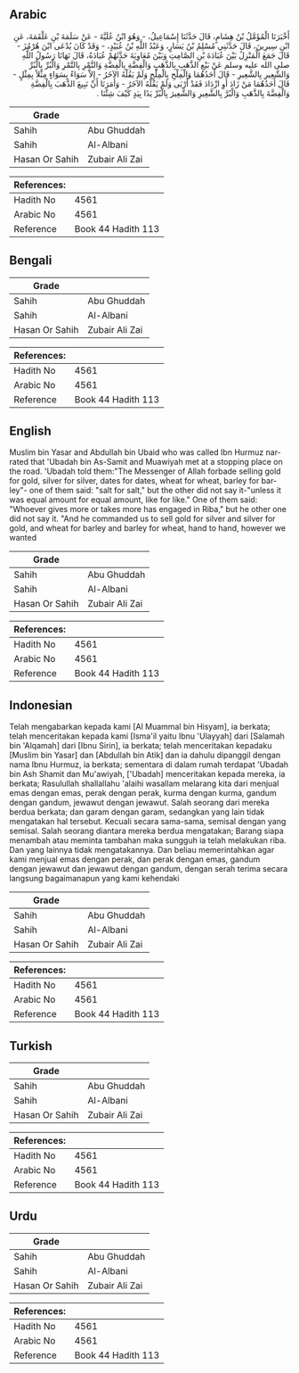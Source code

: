 ## Arabic


<div dir="rtl" lang="ar" style={{fontSize:'larger',backgroundColor:'#f8f9fa',padding:20}}>
أَخْبَرَنَا الْمُؤَمَّلُ بْنُ هِشَامٍ، قَالَ حَدَّثَنَا إِسْمَاعِيلُ، - وَهُوَ ابْنُ عُلَيَّةَ - عَنْ سَلَمَةَ بْنِ عَلْقَمَةَ، عَنِ ابْنِ سِيرِينَ، قَالَ حَدَّثَنِي مُسْلِمُ بْنُ يَسَارٍ، وَعَبْدُ اللَّهِ بْنُ عُبَيْدٍ، - وَقَدْ كَانَ يُدْعَى ابْنَ هُرْمُزَ - قَالَ جَمَعَ الْمَنْزِلُ بَيْنَ عُبَادَةَ بْنِ الصَّامِتِ وَبَيْنَ مُعَاوِيَةَ حَدَّثَهُمْ عُبَادَةُ، قَالَ نَهَانَا رَسُولُ اللَّهِ صلى الله عليه وسلم عَنْ بَيْعِ الذَّهَبِ بِالذَّهَبِ وَالْفِضَّةِ بِالْفِضَّةِ وَالتَّمْرِ بِالتَّمْرِ وَالْبُرِّ بِالْبُرِّ وَالشَّعِيرِ بِالشَّعِيرِ - قَالَ أَحَدُهُمَا وَالْمِلْحِ بِالْمِلْحِ وَلَمْ يَقُلْهُ الآخَرُ - إِلاَّ سَوَاءً بِسَوَاءٍ مِثْلاً بِمِثْلٍ - قَالَ أَحَدُهُمَا مَنْ زَادَ أَوِ ازْدَادَ فَقَدْ أَرْبَى وَلَمْ يَقُلْهُ الآخَرُ - وَأَمَرَنَا أَنْ نَبِيعَ الذَّهَبَ بِالْفِضَّةِ وَالْفِضَّةَ بِالذَّهَبِ وَالْبُرَّ بِالشَّعِيرِ وَالشَّعِيرَ بِالْبُرِّ يَدًا بِيَدٍ كَيْفَ شِئْنَا ‏.‏
</div>
<div style={{backgroundColor:'#f8f9fa',padding:20, marginBottom: 10}}><table> <thead> <tr> <th>Grade</th> <th></th> </tr> </thead> <tbody> <tr><td>Sahih</td><td>Abu Ghuddah</td></tr><tr><td>Sahih</td><td>Al-Albani</td></tr><tr><td>Hasan Or Sahih</td><td>Zubair Ali Zai</td></tr></tbody></table><table> <thead> <tr> <th>References:</th> <th></th> </tr> </thead> <tbody><tr><td>Hadith No</td><td>4561</td></tr><tr><td>Arabic No</td><td>4561</td></tr><tr><td>Reference</td><td>Book 44 Hadith 113</td></tr></tbody></table></div>

## Bengali


<div dir="ltr" lang="bn" style={{fontSize:'larger',backgroundColor:'#f8f9fa',padding:20}}>

</div>
<div style={{backgroundColor:'#f8f9fa',padding:20, marginBottom: 10}}><table> <thead> <tr> <th>Grade</th> <th></th> </tr> </thead> <tbody> <tr><td>Sahih</td><td>Abu Ghuddah</td></tr><tr><td>Sahih</td><td>Al-Albani</td></tr><tr><td>Hasan Or Sahih</td><td>Zubair Ali Zai</td></tr></tbody></table><table> <thead> <tr> <th>References:</th> <th></th> </tr> </thead> <tbody><tr><td>Hadith No</td><td>4561</td></tr><tr><td>Arabic No</td><td>4561</td></tr><tr><td>Reference</td><td>Book 44 Hadith 113</td></tr></tbody></table></div>

## English


<div dir="ltr" lang="en" style={{fontSize:'larger',backgroundColor:'#f8f9fa',padding:20}}>
Muslim bin Yasar and Abdullah bin Ubaid who was called Ibn Hurmuz narrated that 'Ubadah bin As-Samit and Muawiyah met at a stopping place on the road. 'Ubadah told them:"The Messenger of Allah forbade selling gold for gold, silver for silver, dates for dates, wheat for wheat, barley for barley"- one of them said: "salt for salt," but the other did not say it-"unless it was equal amount for equal amount, like for like." One of them said: "Whoever gives more or takes more has engaged in Riba," but he other one did not say it. "And he commanded us to sell gold for silver and silver for gold, and wheat for barley and barley for wheat, hand to hand, however we wanted
</div>
<div style={{backgroundColor:'#f8f9fa',padding:20, marginBottom: 10}}><table> <thead> <tr> <th>Grade</th> <th></th> </tr> </thead> <tbody> <tr><td>Sahih</td><td>Abu Ghuddah</td></tr><tr><td>Sahih</td><td>Al-Albani</td></tr><tr><td>Hasan Or Sahih</td><td>Zubair Ali Zai</td></tr></tbody></table><table> <thead> <tr> <th>References:</th> <th></th> </tr> </thead> <tbody><tr><td>Hadith No</td><td>4561</td></tr><tr><td>Arabic No</td><td>4561</td></tr><tr><td>Reference</td><td>Book 44 Hadith 113</td></tr></tbody></table></div>

## Indonesian


<div dir="ltr" lang="id" style={{fontSize:'larger',backgroundColor:'#f8f9fa',padding:20}}>
Telah mengabarkan kepada kami [Al Muammal bin Hisyam], ia berkata; telah menceritakan kepada kami [Isma'il yaitu Ibnu 'Ulayyah] dari [Salamah bin 'Alqamah] dari [Ibnu Sirin], ia berkata; telah menceritakan kepadaku [Muslim bin Yasar] dan [Abdullah bin Atik] dan ia dahulu dipanggil dengan nama Ibnu Hurmuz, ia berkata; sementara di dalam rumah terdapat 'Ubadah bin Ash Shamit dan Mu'awiyah, ['Ubadah] menceritakan kepada mereka, ia berkata; Rasulullah shallallahu 'alaihi wasallam melarang kita dari menjual emas dengan emas, perak dengan perak, kurma dengan kurma, gandum dengan gandum, jewawut dengan jewawut. Salah seorang dari mereka berdua berkata; dan garam dengan garam, sedangkan yang lain tidak mengatakan hal tersebut. Kecuali secara sama-sama, semisal dengan yang semisal. Salah seorang diantara mereka berdua mengatakan; Barang siapa menambah atau meminta tambahan maka sungguh ia telah melakukan riba. Dan yang lainnya tidak mengatakannya. Dan beliau memerintahkan agar kami menjual emas dengan perak, dan perak dengan emas, gandum dengan jewawut dan jewawut dengan gandum, dengan serah terima secara langsung bagaimanapun yang kami kehendaki
</div>
<div style={{backgroundColor:'#f8f9fa',padding:20, marginBottom: 10}}><table> <thead> <tr> <th>Grade</th> <th></th> </tr> </thead> <tbody> <tr><td>Sahih</td><td>Abu Ghuddah</td></tr><tr><td>Sahih</td><td>Al-Albani</td></tr><tr><td>Hasan Or Sahih</td><td>Zubair Ali Zai</td></tr></tbody></table><table> <thead> <tr> <th>References:</th> <th></th> </tr> </thead> <tbody><tr><td>Hadith No</td><td>4561</td></tr><tr><td>Arabic No</td><td>4561</td></tr><tr><td>Reference</td><td>Book 44 Hadith 113</td></tr></tbody></table></div>

## Turkish


<div dir="ltr" lang="tr" style={{fontSize:'larger',backgroundColor:'#f8f9fa',padding:20}}>

</div>
<div style={{backgroundColor:'#f8f9fa',padding:20, marginBottom: 10}}><table> <thead> <tr> <th>Grade</th> <th></th> </tr> </thead> <tbody> <tr><td>Sahih</td><td>Abu Ghuddah</td></tr><tr><td>Sahih</td><td>Al-Albani</td></tr><tr><td>Hasan Or Sahih</td><td>Zubair Ali Zai</td></tr></tbody></table><table> <thead> <tr> <th>References:</th> <th></th> </tr> </thead> <tbody><tr><td>Hadith No</td><td>4561</td></tr><tr><td>Arabic No</td><td>4561</td></tr><tr><td>Reference</td><td>Book 44 Hadith 113</td></tr></tbody></table></div>

## Urdu


<div dir="rtl" lang="ur" style={{fontSize:'larger',backgroundColor:'#f8f9fa',padding:20}}>

</div>
<div style={{backgroundColor:'#f8f9fa',padding:20, marginBottom: 10}}><table> <thead> <tr> <th>Grade</th> <th></th> </tr> </thead> <tbody> <tr><td>Sahih</td><td>Abu Ghuddah</td></tr><tr><td>Sahih</td><td>Al-Albani</td></tr><tr><td>Hasan Or Sahih</td><td>Zubair Ali Zai</td></tr></tbody></table><table> <thead> <tr> <th>References:</th> <th></th> </tr> </thead> <tbody><tr><td>Hadith No</td><td>4561</td></tr><tr><td>Arabic No</td><td>4561</td></tr><tr><td>Reference</td><td>Book 44 Hadith 113</td></tr></tbody></table></div>